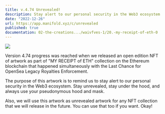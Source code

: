 ```yaml
---
title: v.4.74 Unrevealed!
description: Stay alert to our personal security in the Web3 ecosystem. Stay unrevealed, stay under the hood, and always use your pseudonymous hood and mask.
date: "2022-12-26"
url: https://app.manifold.xyz/c/unrevealed
published: true
documentation: 02-the-creations.../waivfves-1/20.-my-receipt-of-eth-0
---
```


[![](/4.74-com.gif)](/4.74-com.gif)

Version 4.74 progress was reached when we released an open edition NFT of artwork as part of "MY RECEIPT of ETH" collection on the Ethereum blockchain that happened simultaneously with the Last Chance for OpenSea Legacy Royalties Enforcement.   
   
The purpose of this artwork is to remind us to stay alert to our personal security in the Web3 ecosystem. Stay unrevealed, stay under the hood, and always use your pseudonymous hood and mask.   
   
Also, we will use this artwork as unrevealed artwork for any NFT collection that we will release in the future. You can use that too if you want. Okay!